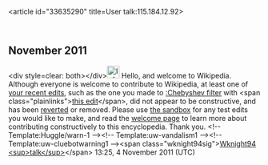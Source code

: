 <article id="33635290" title=User talk:115.184.12.92>
	<talkpage id="33635290" title="User talk:115.184.12.92">

== November 2011 ==

&lt;div style=clear: both&gt;&lt;/div&gt;[[File:Information.svg|25px|alt=|link=]] Hello, and welcome to Wikipedia. Although everyone is welcome to contribute to Wikipedia, at least one of [[Special:Contributions/115.184.12.92|your recent edits]], such as the one you made to [[:Chebyshev filter]] with &lt;span class=&quot;plainlinks&quot;&gt;[http://en.wikipedia.org/wiki/Chebyshev_filter?diff=458965631 this edit]&lt;/span&gt;, did not appear to be constructive, and has been [[Help:Reverting|reverted]] or removed. Please use [[Wikipedia:Sandbox|the sandbox]] for any test edits you would like to make, and read the [[Wikipedia:Welcoming committee/Welcome to Wikipedia|welcome page]] to learn more about contributing constructively to this encyclopedia. Thank you. &lt;!-- Template:Huggle/warn-1 --&gt;&lt;!-- Template:uw-vandalism1 --&gt;&lt;!-- Template:uw-cluebotwarning1 --&gt;&lt;span class=&quot;wknight94sig&quot;&gt;[[User:Wknight94|Wknight94]] [[User talk:Wknight94|&lt;sup&gt;talk&lt;/sup&gt;]]&lt;/span&gt; 13:25, 4 November 2011 (UTC)
	</talkpage>
</article>